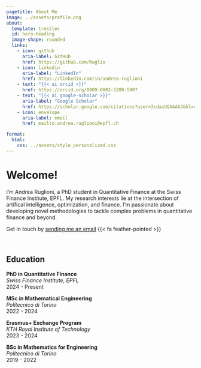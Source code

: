 ```yaml
---
pagetitle: About Me
image: ../assets/profile.png
about:
  template: trestles
  id: hero-heading
  image-shape: rounded
  links:
    - icon: github
      aria-label: GitHub
      href: https://github.com/Ruglio
    - icon: linkedin
      aria-label: "LinkedIn"
      href: https://linkedin.com/in/andrea-ruglioni
    - text: "{{< ai orcid >}}"
      href: https://orcid.org/0009-0003-5208-5907
    - text: "{{< ai google-scholar >}}"
      aria-label: "Google Scholar"
      href: https://scholar.google.com/citations?user=3sdazUQAAAAJ&hl=en
    - icon: envelope
      aria-label: email
      href: mailto:andrea.ruglioni@epfl.ch

format:
  html:
    css: ../assets/style_personalized.css
---
```




::: {#hero-heading}

# Welcome!

I'm Andrea Ruglioni, a PhD student in Quantitative Finance at the Swiss Finance Institute, EPFL.
My research interests lie at the intersection of artifical intelligence, optimization, and finance.
I'm passionate about developing novel methodologies to tackle complex problems in quantitative finance and beyond.

Get in touch by [sending me an email](mailto:andrea.ruglioni@epfl.ch) {{< fa feather-pointed >}}

:::


<br>


## Education

:::: {.grid}

::: {.g-col-6}

**PhD in Quantitative Finance**  
*Swiss Finance Institute, EPFL*  
2024 - Present

:::

::: {.g-col-6}

**MSc in Mathematical Engineering**  
*Politecnico di Torino*  
2022 - 2024

:::

::: {.g-col-6}

**Erasmus+ Exchange Program**  
*KTH Royal Institute of Technology*  
2023 - 2024

:::

::: {.g-col-6}

**BSc in Mathematics for Engineering**  
*Politecnico di Torino*  
2019 - 2022

:::

::::
